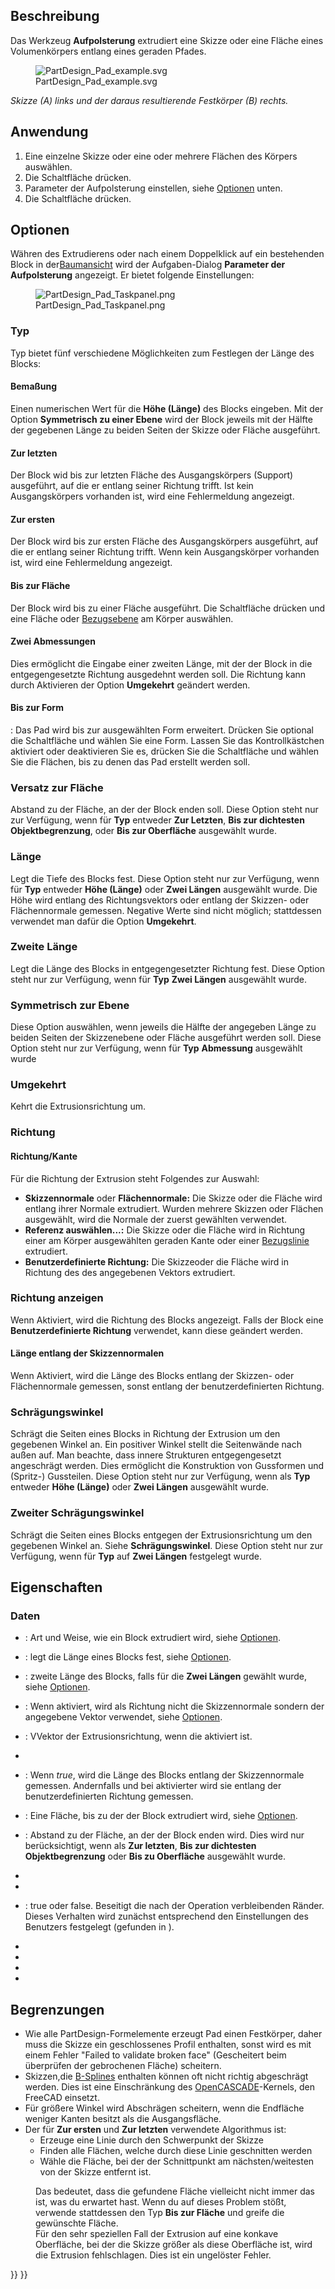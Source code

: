 <languages/>

{{Docnav/de
|[[PartDesign_CoordinateSystem/de|Lokales Koordinatensystem erstellen]]
|[[PartDesign_Revolution/de|Drehteil]]
|[[PartDesign_Workbench/de|PartDesign]]
|IconL=PartDesign_CoordinateSystem.svg
|IconR=PartDesign_Revolution.svg
|IconC=Workbench_PartDesign.svg
}}

{{GuiCommand/de
|Name=PartDesign Pad
|Name/de=PartDesign Aufpolsterung
|MenuLocation=Part Design → Objekt hinzufügen → Aufpolsterung
|Workbenches=[[PartDesign_Workbench/de|PartDesign]]
|SeeAlso=[[PartDesign_Pocket/de|PartDesign Tasche]]
}}

<span id="Description"></span>
==Beschreibung==

Das Werkzeug '''Aufpolsterung''' extrudiert eine Skizze oder eine Fläche eines Volumenkörpers entlang eines geraden Pfades.

[[File:PartDesign Pad example.svg|none]]

''Skizze (A) links und der daraus resultierende Festkörper (B) rechts.''

<span id="Usage"></span>
==Anwendung==

# Eine einzelne Skizze oder eine oder mehrere Flächen des Körpers auswählen.
# Die Schaltfläche {{Button|[[Image:PartDesign_Pad.svg|16px]] [[PartDesign_Pad/de|Aufpolsterung]]}} drücken.
# Parameter der Aufpolsterung einstellen, siehe [[#Optionen|Optionen]] unten.
# Die Schaltfläche {{Button|OK}} drücken.

<span id="Options"></span>
==Optionen==

Währen des Extrudierens oder nach einem Doppelklick auf ein bestehenden Block in der[[Tree_view/de|Baumansicht]] wird der Aufgaben-Dialog '''Parameter der Aufpolsterung''' angezeigt. Er bietet folgende Einstellungen:

[[Image:PartDesign_Pad_Taskpanel.png|frame|left]]

<span id="Type"></span>
=== Typ ===

Typ bietet fünf verschiedene Möglichkeiten zum Festlegen der Länge des Blocks:

<span id="Dimension"></span>
====Bemaßung====

Einen numerischen Wert für die '''Höhe (Länge)''' des Blocks eingeben. Mit der Option '''Symmetrisch zu einer Ebene''' wird der Block jeweils mit der Hälfte der gegebenen Länge zu beiden Seiten der Skizze oder Fläche ausgeführt.

<span id="To_last"></span>
==== Zur letzten ====

Der Block wid bis zur letzten Fläche des Ausgangskörpers (Support) ausgeführt, auf die er entlang seiner Richtung trifft. Ist kein Ausgangskörpers vorhanden ist, wird eine Fehlermeldung angezeigt.

<span id="To_first"></span>
==== Zur ersten ====

Der Block wird bis zur ersten Fläche des Ausgangskörpers ausgeführt, auf die er entlang seiner Richtung trifft. Wenn kein Ausgangskörper vorhanden ist, wird eine Fehlermeldung angezeigt.

<span id="Up_to_face"></span>
==== Bis zur Fläche  ====

Der Block wird bis zu einer Fläche ausgeführt. Die Schaltfläche {{Button|Fläche auswählen}} drücken und eine Fläche oder [[PartDesign_Plane/de|Bezugsebene]] am Körper auswählen.

<span id="Two_dimensions"></span>
==== Zwei Abmessungen ====

Dies ermöglicht die Eingabe einer zweiten Länge, mit der der Block in die entgegengesetzte Richtung ausgedehnt werden soll. Die Richtung kann durch Aktivieren der Option '''Umgekehrt''' geändert werden.

<span id="Up_to_shape"></span>
====Bis zur Form====

{{Version/de|1.0}}: Das Pad wird bis zur ausgewählten Form erweitert. Drücken Sie optional die Schaltfläche {{Button/de|Form wählen}} und wählen Sie eine Form. Lassen Sie das Kontrollkästchen {{Button/de|Alle Flächen auswählen}} aktiviert oder deaktivieren Sie es, drücken Sie die Schaltfläche {{Button/de|Flächen auswählen}} und wählen Sie die Flächen, bis zu denen das Pad erstellt werden soll.

<span id="Offset_to_face"></span>
=== Versatz zur Fläche ===

Abstand zu der Fläche, an der der Block enden soll. Diese Option steht nur zur Verfügung, wenn für '''Typ''' entweder '''Zur Letzten''', '''Bis zur dichtesten Objektbegrenzung''',  oder '''Bis zur Oberfläche''' ausgewählt wurde.

<span id="Length"></span>
===Länge===

Legt die Tiefe des Blocks fest. Diese Option steht nur zur Verfügung, wenn für '''Typ''' entweder '''Höhe (Länge)''' oder '''Zwei Längen''' ausgewählt wurde. Die Höhe wird entlang des Richtungsvektors oder entlang der Skizzen- oder Flächennormale gemessen. Negative Werte sind nicht möglich; stattdessen verwendet man dafür die Option '''Umgekehrt'''.

<span id="2nd_length"></span>
===Zweite Länge===

Legt die Länge des Blocks in entgegengesetzter Richtung fest. Diese Option steht nur zur Verfügung, wenn für '''Typ''' '''Zwei Längen''' ausgewählt wurde.

<span id="Symmetric_to_plane"></span>
=== Symmetrisch zur Ebene ===

Diese Option auswählen, wenn jeweils die Hälfte der angegeben Länge zu beiden Seiten der Skizzenebene oder Fläche ausgeführt werden soll. Diese Option steht nur zur Verfügung, wenn für '''Typ''' '''Abmessung''' ausgewählt wurde

<span id="Reversed"></span>
=== Umgekehrt ===

Kehrt die Extrusionsrichtung um.

<span id="Direction"></span>
===Richtung===

<span id="Direction/edge"></span>
==== Richtung/Kante ====

Für die Richtung der Extrusion steht Folgendes zur Auswahl:

* '''Skizzennormale''' oder '''Flächennormale:''' Die Skizze oder die Fläche wird entlang ihrer Normale extrudiert. Wurden mehrere Skizzen oder Flächen ausgewählt, wird die Normale der zuerst gewählten verwendet.
* '''Referenz auswählen...:''' Die Skizze oder die Fläche wird in Richtung einer am Körper ausgewählten geraden Kante oder einer [[PartDesign_Line/de|Bezugslinie]] extrudiert.
* '''Benutzerdefinierte Richtung:''' Die Skizzeoder die Fläche wird in Richtung des des angegebenen Vektors extrudiert.

<span id="Show_direction"></span>
=== Richtung anzeigen === 

Wenn Aktiviert, wird die Richtung des Blocks angezeigt. Falls der Block eine '''Benutzerdefinierte Richtung''' verwendet, kann diese geändert werden.

<span id="Length_along_sketch_normal"></span>
==== Länge entlang der Skizzennormalen ====

Wenn Aktiviert, wird die Länge des Blocks entlang der Skizzen- oder Flächennormale gemessen, sonst entlang der benutzerdefinierten Richtung.

<span id="Taper_angle"></span>
===Schrägungswinkel===

Schrägt die Seiten eines Blocks in Richtung der Extrusion um den gegebenen Winkel an. Ein positiver Winkel stellt die Seitenwände nach außen auf. Man beachte, dass innere Strukturen entgegengesetzt angeschrägt werden. Dies ermöglicht die Konstruktion von Gussformen und (Spritz-) Gussteilen. Diese Option steht nur zur Verfügung, wenn als '''Typ''' entweder '''Höhe (Länge)''' oder '''Zwei Längen''' ausgewählt wurde.

<span id="2nd_taper_angle"></span>
===Zweiter Schrägungswinkel===

Schrägt die Seiten eines Blocks entgegen der Extrusionsrichtung um den gegebenen Winkel an. Siehe '''Schrägungswinkel'''. Diese Option steht nur zur Verfügung, wenn für '''Typ''' auf '''Zwei Längen''' festgelegt wurde.

<span id="Properties"></span>
==Eigenschaften==

<span id="Data"></span>
===Daten===

{{TitleProperty|Pad}}

* {{PropertyData|Type|Enumeration}}: Art und Weise, wie ein Block extrudiert wird, siehe [[#Optionen|Optionen]].
* {{PropertyData|Length|Length}}: legt die Länge eines Blocks fest, siehe [[#Optionen|Optionen]].
* {{PropertyData|Length2|Length}}: zweite Länge des Blocks, falls für die {{PropertyData/de|Type}} '''Zwei Längen''' gewählt wurde, siehe [[#Optionen|Optionen]].
* {{PropertyData|Use Custom Vector|Bool}}: Wenn aktiviert, wird als Richtung nicht die Skizzennormale sondern der angegebene Vektor verwendet, siehe [[#Optionen|Optionen]].
* {{PropertyData|Direction|Vector}}: VVektor der Extrusionsrichtung, wenn die {{PropertyData/de|Use Custom Vector}} aktiviert ist.
* {{PropertyData|Reference Axis|LinkSub}}
* {{PropertyData|Along Sketch Normal|Bool}}: Wenn ''true'', wird die Länge des Blocks entlang der Skizzennormale gemessen. Andernfalls und bei aktivierter  {{PropertyData/de|Use Custom Vector}} wird sie entlang der benutzerdefinierten Richtung gemessen.
* {{PropertyData|Up To Face|LinkSub}}: Eine Fläche, bis zu der der Block extrudiert wird, siehe [[#Optionen|Optionen]].
* {{PropertyData|Offset|Length}}: Abstand zu der Fläche, an der der Block enden wird. Dies wird nur berücksichtigt, wenn als {{PropertyData/de|Type}} '''Zur letzten''', '''Bis zur dichtesten Objektbegrenzung''' oder '''Bis zu Oberfläche''' ausgewählt wurde.
* {{PropertyData|Taper Angle|Angle}}
* {{PropertyData|Taper Angle2|Angle}}

{{TitleProperty|Part Design}}

* {{PropertyData|Refine|Bool}}: true oder false. Beseitigt die nach der Operation verbleibenden Ränder. Dieses Verhalten wird zunächst entsprechend den Einstellungen des Benutzers festgelegt (gefunden in {{MenuCommand|>Einstellungen → Part Design → Allgemein → Modelleinstellungen}}).

{{TitleProperty|Sketch Based}}

* {{PropertyData/de|Profile|LinkSub}}
* {{PropertyData/de|Midplane|Bool}}
* {{PropertyData/de|Reversed|Bool}}
* {{PropertyData/de|Allow Multi Face|Bool}}

<span id="Limitations"></span>
==Begrenzungen==

* Wie alle PartDesign-Formelemente erzeugt Pad einen Festkörper, daher muss die Skizze ein geschlossenes Profil enthalten, sonst wird es mit einem Fehler "Failed to validate broken face" (Gescheitert beim überprüfen der gebrochenen Fläche) scheitern.
* Skizzen,die [[B-Splines/de|B-Splines]] enthalten können oft nicht richtig abgeschrägt werden. Dies ist eine Einschränkung des [[OpenCASCADE/de|OpenCASCADE]]-Kernels, den FreeCAD einsetzt.
* Für größere Winkel wird Abschrägen scheitern, wenn die Endfläche weniger Kanten besitzt als die Ausgangsfläche.
* Der für '''Zur ersten''' und '''Zur letzten''' verwendete Algorithmus ist:
** Erzeuge eine Linie durch den Schwerpunkt der Skizze
** Finden alle Flächen, welche durch diese Linie geschnitten werden
** Wähle die Fläche, bei der der Schnittpunkt am nächsten/weitesten von der Skizze entfernt ist.
: Das bedeutet, dass die gefundene Fläche vielleicht nicht immer das ist, was du erwartet hast. Wenn du auf dieses Problem stößt, verwende stattdessen den Typ '''Bis zur Fläche''' und greife die gewünschte Fläche.
: Für den sehr speziellen Fall der Extrusion auf eine konkave Oberfläche, bei der die Skizze größer als diese Oberfläche ist, wird die Extrusion fehlschlagen. Dies ist ein ungelöster Fehler.


{{Docnav/de
|[[PartDesign_CoordinateSystem/de|Lokales Koordinatensystem erstellen]]
|[[PartDesign_Revolution/de|Drehteil]]
|[[PartDesign_Workbench/de|PartDesign]]
|IconL=PartDesign_CoordinateSystem.svg
|IconR=PartDesign_Revolution.svg
|IconC=Workbench_PartDesign.svg
}}

{{PartDesign Tools navi{{#translation:}}}}
{{Userdocnavi{{#translation:}}}}